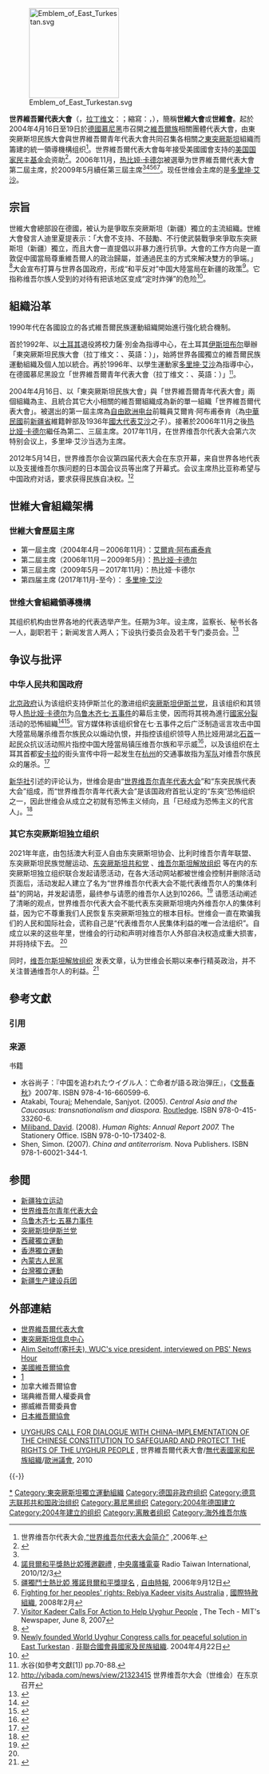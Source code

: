 {{TotallyDisputed|time=2015-03-10}}
{{Infobox organization
|name          = 世界維吾爾代表大會<br>دۇنيا ئۇيغۇر قۇرۇلتىيى
|image         =
|image_border  = 
|size          = 
|alt           =
|caption       = 世维会[[标志|徽标]]
|map2          =
|abbreviation  = 世维会、WUC
|leader_title  = 主席
|leader_name   = [[多里坤·艾沙|多里坤·艾沙]]
|leader_title2  = 副主席
|leader_name2   = 艾尔肯·艾克热木<br />帕尔哈提·穆罕穆德
|motto         =
|predecessor   =
|successor     =
|formation     ={{Start date and age|2004|04|16}}
|extinction    =
|type          = [[非牟利組織|非牟利]]、[[非政府組織|非政府組織]]
|status        = 
|purpose       = 促进维吾尔族人民的民主，人权和自由<ref>{{Cite web | url = http://www.uyghurcongress.org/en/?page_id=33467 | title = World Uyghur Congress who we are | publisher = uyghurcongress.org | accessdate = 2004-04-16 | archive-url = https://web.archive.org/web/20190401135621/https://www.uyghurcongress.org/en/?page_id=33467 | archive-date = 2019-04-01 | dead-url = yes }}</ref>
|headquarters  = {{DEU}}[[慕尼黑|慕尼黑]]
|location      =
|coords        =
|region_served = 国际
|membership    =
|language      =[[维吾尔语|维吾尔语]]（''[[事实上|事实上]]''）<br />[[英语|英语]]、[[德语|德语]]、[[土耳其语|土耳其语]]、[[汉语|汉语]]<br />
|general       =
|key_people    =[[热比娅·卡德尔|热比娅·卡德尔]]<br />[[艾尔肯·阿布甫泰肯|艾尔肯·阿布甫泰肯]]
|affiliations  = [[無代表國家和民族組織|無代表國家和民族組織]]
|main_organ    =
|parent_organisation =
|website            = [http://www.uyghurcongress.org 世界维吾尔代表大会]
|remarks       =
}}
[[File:Emblem_of_East_Turkestan.svg|180px]]

'''世界維吾爾代表大會'''（{{lang-ug|دۇنيا ئۇيغۇر قۇرۇلتىيى}}，[[拉丁维文|拉丁维文]]：{{lang|ug-Latn|Dunya Uyghur Qurultiyi}}；縮寫：{{lang|ug-Latn|DUQ}}，{{lang-en|World Uyghur Congress}}），簡稱'''世維大會'''或'''世維會'''。起於2004年4月16日至19日於[[德國|德國]][[慕尼黑|慕尼黑]]市召開之[[維吾爾族|維吾爾族]]相關團體代表大會，由東突厥斯坦民族大會與世界維吾爾青年代表大會共同召集各相關之[[東突厥斯坦|東突厥斯坦]]組織而籌建的統一領導機構组织<ref name=wuc>世界维吾尔代表大会,[http://www.uyghurcongress.com/cn/AboutWUC.asp?mid=1095738888 “世界维吾尔代表大会简介”] {{Wayback|url=http://www.uyghurcongress.com/cn/AboutWUC.asp?mid=1095738888 |date=20090710111559 }},2006年.</ref>。世界維吾爾代表大會每年接受美國國會支持的[[美国国家民主基金会|美国国家民主基金会]]资助<ref>{{Cite web |url=http://www.ned.org/where-we-work/asia/china-xinjiang/east-turkistan |title=存档副本 |access-date=2014-04-01 |archive-date=2015-07-02 |archive-url=https://web.archive.org/web/20150702071322/http://www.ned.org/where-we-work/asia/china-xinjiang/east-turkistan }}{{en}}</ref>。2006年11月，[[热比娅·卡德尔|热比娅·卡德尔]]被選舉为世界維吾爾代表大會第二屆主席，於2009年5月續任第三屆主席<ref name=wuc/><ref>[http://news.rti.org.tw/index_newsContent.aspx?nid=270605 諾貝爾和平獎熱比婭獲邀觀禮] {{Wayback|url=http://news.rti.org.tw/index_newsContent.aspx?nid=270605 |date=20131002054530 }}, [[中央廣播電臺|中央廣播電臺]] Radio Taiwan International, 2010/12/3</ref><ref>[http://www.libertytimes.com.tw/2006/new/sep/12/today-int4.htm 疆獨鬥士熱比婭 獲諾貝爾和平獎提名] {{Wayback|url=http://www.libertytimes.com.tw/2006/new/sep/12/today-int4.htm |date=20070629181927 }}, [[自由時報|自由時報]], 2006年9月12日</ref><ref>[http://www.amnesty.org.au/china/comments/9233 Fighting for her peoples' rights: Rebiya Kadeer visits Australia] {{Webarchive|url=https://archive.is/20130110103135/http://www.amnesty.org.au/china/comments/9233 |date=2013-01-10 }}, [[國際特赦組織|國際特赦組織]], 2008年2月{{en}}</ref><ref>[http://tech.mit.edu/V127/N27/kadeer.html Visitor Kadeer Calls For Action to Help Uyghur People] {{Wayback|url=http://tech.mit.edu/V127/N27/kadeer.html |date=20120809174153 }}, The Tech - MIT's Newspaper, June 8, 2007{{en}}</ref>。现任世维会主席的是[[多里坤·艾沙|多里坤·艾沙]]。

== 宗旨 ==
世維大會總部設在德國，被认为是爭取东突厥斯坦（新疆）獨立的主流組織。世維大會發言人迪里夏提表示：「大會不支持、不鼓勵、不行使武裝戰爭來爭取东突厥斯坦（新疆）獨立，而且大會一直提倡以非暴力進行抗爭。大會的工作方向是一直敦促中國當局尊重維吾爾人的政治歸屬，並通過民主的方式來解决雙方的爭端。」<ref>{{cite news|title=维吾尔大会反对以暴力手段解决新疆问题|author=|date=2005-09-30|publisher=[[東突厥斯坦信息中心|東突厥斯坦信息中心]]|url=http://www.uygur.org/china/et/2005/0930c.htm|accessdate=2008-07-20|deadurl=yes|archiveurl=https://web.archive.org/web/20080603143930/http://www.uygur.org/china/et/2005/0930c.htm|archivedate=2008-06-03}}</ref>大会宣布打算与世界各国政府，形成“和平反对”中国大陸當局在新疆的政策<ref name="unpo">[http://www.unpo.org/content/view/547/236/ Newly founded World Uyghur Congress calls for peaceful solution in East Turkestan] {{Wayback|url=http://www.unpo.org/content/view/547/236/ |date=20100604153838 }}. [[非聯合國會員國家及民族組織|非聯合國會員國家及民族組織]]. 2004年4月22日{{en}}</ref>。它指称维吾尔族人受到的对待有把该地区变成“定时炸弹”的危险<ref>{{cite web |url = http://news.bbc.co.uk/2/hi/asia-pacific/4297070.stm |publisher = BBC News |title = China given warning on Xinjiang |date = 2005-09-30 |accessdate = 2010-01-24 |archive-date = 2009-07-09 |archive-url = https://web.archive.org/web/20090709170900/http://news.bbc.co.uk/2/hi/asia-pacific/4297070.stm |dead-url = no }}{{en}}</ref>。

== 組織沿革 ==
1990年代在各國設立的各式維吾爾民族運動組織開始進行強化統合機制。

首於1992年、以[[土耳其|土耳其]]退役將校力薩·別金為指導中心，在土耳其[[伊斯坦布尔|伊斯坦布尔]]舉辦「東突厥斯坦民族大會（拉丁维文：{{lang|ug-Latn|Sherqiy Türkistan Milliy Qurultiyi}}、英語：{{lang|en|East Turkestan National Congress}}）」，始將世界各國獨立的維吾爾民族運動組織及個人加以統合。再於1996年、以學生運動家[[多里坤·艾沙|多里坤·艾沙]]為指導中心，在德國慕尼黑設立「世界維吾爾青年代表大會（拉丁维文：{{lang|ug-Latn|Dunya Uyghur Yashliri Qurultiyi}}、英語：{{lang|en|World Uyghur Youth Congress}}）」<small><ref>水谷(如參考文獻[1]) pp.70-88.</ref></small>。

2004年4月16日、以「東突厥斯坦民族大會」與「世界維吾爾青年代表大會」兩個組織為主、且統合其它大小相關的維吾爾組織成為新的單一組織「世界維吾爾代表大會」。被選出的第一屆主席為[[自由欧洲电台|自由欧洲电台]]前職員艾爾肯·阿布甫泰肯（為[[中華民國|中華民國]]前[[新疆维吾尔自治区|新疆省]]維籍幹部及1936年[[中華民國國民大會|國大代表]][[艾沙·玉素甫·阿布甫泰肯|艾沙]]之子）。接著於2006年11月之後[[热比娅·卡德尔|热比娅·卡德尔]]繼任為第二、三屆主席。2017年11月，在世界维吾尔代表大会第六次特别会议上，多里坤·艾沙当选为主席。

2012年5月14日，世界维吾尔会议第四届代表大会在东京开幕，来自世界各地代表以及支援维吾尔族问题的日本国会议员等出席了开幕式。会议主席热比亚称希望与中国政府对话，要求获得民族自决权。<ref>http://yibada.com/news/view/21323415 {{dead link}}世界维吾尔大会（世维会）在东京召开</ref>

== 世維大會組織架構 ==
=== 世維大會歷屆主席 ===
* 第一屆主席（2004年4月－2006年11月）：[[艾爾肯·阿布甫泰肯|艾爾肯·阿布甫泰肯]]
* 第二屆主席（2006年11月－2009年5月）：[[热比娅·卡德尔|热比娅·卡德尔]]
* 第三屆主席（2009年5月－2017年11月）：热比娅·卡德尔
* 第四届主席 (2017年11月-至今）： [[多里坤·艾沙|多里坤·艾沙]]

=== 世维大會組織領導機構 ===
其组织机构由世界各地的代表选举产生。任期为3年。设主席，监察长、秘书长各一人，副职若干；新闻发言人两人；下设执行委员会及若干专门委员会。<ref>{{Cite web |url = http://www.uyghurcongress.org/cn/?p=4336 |title = 领导机构 |publisher = 世界维吾尔代表大会 |language = zh-hans |accessdate = 2014-04-22 |archive-date = 2019-05-14 |archive-url = https://web.archive.org/web/20190514210904/https://www.uyghurcongress.org/cn/?p=4336 }}</ref>

==争议与批评==

=== 中华人民共和国政府 ===
[[中华人民共和国政府|北京政府]]认为该组织支持伊斯兰化的激进组织[[突厥斯坦伊斯兰党|突厥斯坦伊斯兰党]]，且该组织和其领导人[[热比娅·卡德尔|热比娅·卡德尔]]为[[乌鲁木齐七·五事件|乌鲁木齐七·五事件]]的幕后主使，因而将其視為進行[[国家分裂|國家分裂]]活动的恐怖組織<ref>{{cite news|title = 揭露热比娅和“世维会”真面目|author = |date = 2009-07-07|publisher = [[中国网|中国网]]|url = http://www.china.com.cn/news/txt/2009-07/07/content_18088564.htm|accessdate = 2009-07-07|archive-date = 2020-10-03|archive-url = https://web.archive.org/web/20201003193905/http://www.china.com.cn/news/txt/2009-07/07/content_18088564.htm}}</ref><ref>{{cite news|title=揭开"恐怖分子"热比娅的画皮|author=|date=2009-07-07|publisher=[[东方网|东方网]]|url=http://www.eeo.com.cn/blog/shwx/2009/07/07/142968.shtml|accessdate=2009-07-07|deadurl=yes|archiveurl=https://web.archive.org/web/20131102230451/http://www.eeo.com.cn/blog/shwx/2009/07/07/142968.shtml|archivedate=2013-11-02}}</ref>。官方媒体称该组织曾在七·五事件之后广泛制造谣言攻击中国大陸當局屠杀维吾尔族民众以煽动仇恨，并指控该组织领导人热比娅用湖北[[石首市|石首]]一起民众抗议活动照片指控中国大陸當局镇压维吾尔族和平示威<ref name="谣言1">{{cite web|url=http://china.nfdaily.cn/tf/content/2009-07/09/content_5346902.htm|title=热比娅用石首“调包”照片掩盖真相欺骗世界|work=[[环球时报|环球时报]]|publisher=[[南方报业传媒集团|南方报网]]|access-date=2014-03-03|archive-url=https://web.archive.org/web/20091023142521/http://china.nfdaily.cn/tf/content/2009-07/09/content_5346902.htm|archive-date=2009-10-23|dead-url=yes}}</ref>，以及该组织在土耳其首都[[安卡拉|安卡拉]]的街头宣传中将一起发生在[[杭州市|杭州]]的交通事故指为[[中国人民解放军|军队]]对维吾尔族民众的屠杀。<ref>{{Cite web |url = http://news.xinhuanet.com/politics/2009-07/11/content_11691930_1.htm） |title = 热比娅：一个陷入自相矛盾的人 |author = 俞铮|date = 2009-07-11 |publisher = 新华社 |language = zh-hans |accessdate = 2015-04-09 }}</ref>

[[新华社|新华社]]引述的评论认为，世维会是由“[[世界维吾尔青年代表大会|世界维吾尔青年代表大会]]”和“东突民族代表大会”组成，而“世界维吾尔青年代表大会”是该国政府首批认定的“东突”恐怖组织之一，因此世维会从成立之初就有恐怖主义倾向，且「已经成为恐怖主义的代言人」。<ref>{{Cite web |url = http://www.xinhuanet.com/politics/2019-12/06/c_1125318098.htm） |title = 美国支持的“世维会”是不折不扣的恐怖主义代言人 |author = 新华网 |date = 2019-12-06 |publisher = 新华社 |language = zh-hans |accessdate = 2019-12-06 }}{{Dead link}}</ref>

=== 其它东突厥斯坦独立组织 ===
2021年年底，由包括澳大利亚人自由东突厥斯坦协会、比利时维吾尔青年联盟、东突厥斯坦民族觉醒运动、[https://etrp.org/en/ 东突厥斯坦共和党] {{Wayback|url=https://etrp.org/en/ |date=20220409031344 }}、[https://uyghuristan.org/ 维吾尔斯坦解放组织] {{Wayback|url=https://uyghuristan.org/ |date=20220302100433 }}等在内的东突厥斯坦独立组织联合发起请愿活动，在各大活动网站都被世维会控制并删除活动页面后，活动发起人建立了名为“世界维吾尔代表大会不能代表维吾尔人的集体利益”的网站，并发起请愿，最终参与请愿的维吾尔人达到10266。<ref name="#1">{{Cite web|title=Xelq Imza Herikiti|url=https://xelqimzaherikiti.net/|access-date=2022-03-02|language=en-US|archive-date=2022-03-02|archive-url=https://web.archive.org/web/20220302100455/https://xelqimzaherikiti.net/}}</ref> 请愿活动阐述了清晰的观点，世界维吾尔代表大会不能代表东突厥斯坦境内外维吾尔人的集体利益，因为它不尊重我们人民恢复东突厥斯坦独立的根本目标。世维会一直在欺骗我们的人民和国际社会，谎称自己是“代表维吾尔人民集体利益的唯一合法组织”。自成立以来的这些年里，世维会的行动和声明对维吾尔人外部自决权造成重大损害，并将持续下去。 <ref name="#1"/> 

同时，[https://uyghuristan.org/ 维吾尔斯坦解放组织] {{Wayback|url=https://uyghuristan.org/ |date=20220302100433 }}发表文章，认为世维会长期以来奉行精英政治，并不关注普通维吾尔人的利益。<ref>{{Cite web|title=مۇراجىئەت|url=https://uyghuristan.org/?p=3425|access-date=2022-03-02|work=ئۇيغۇرىستان ئازاتلىق تەشكىلاتى|language=ug-CN|archive-date=2022-03-02|archive-url=https://web.archive.org/web/20220302132650/https://uyghuristan.org/?p=3425}}</ref> 

== 參考文獻 ==
=== 引用 ===
{{Reflist|30em}}

=== 来源 ===
{{refbegin}}
; 书籍
* 水谷尚子：『中国を追われたウイグル人：亡命者が語る政治弾圧』，《[[文藝春秋|文藝春秋]]》2007年. ISBN 978-4-16-660599-6. {{ja}}
* Atakabi, Touraj; Mehendale, Sanjyot. (2005). ''Central Asia and the Caucasus: transnationalism and diaspora.'' [[Routledge|Routledge]]. ISBN 978-0-415-33260-6.
* [[文禮彬|Miliband, David]]. (2008). ''Human Rights: Annual Report 2007.'' The Stationery Office. ISBN 978-0-10-173402-8.
* Shen, Simon. (2007). ''China and antiterrorism.'' Nova Publishers. ISBN 978-1-60021-344-1.
{{refend}}

== 参閲 ==
{{div col|cols=2}}
*[[新疆独立运动|新疆独立运动]]
*[[世界维吾尔青年代表大会|世界维吾尔青年代表大会]]
*[[乌鲁木齐七·五暴力事件|乌鲁木齐七·五暴力事件]]
*[[突厥斯坦伊斯兰党|突厥斯坦伊斯兰党]]
*[[西藏獨立運動|西藏獨立運動]]
*[[香港獨立運動|香港獨立運動]]
*[[內蒙古人民黨|內蒙古人民黨]]
*[[台灣獨立運動|台灣獨立運動]]
*[[新疆生产建设兵团|新疆生产建设兵团]]
{{div col end}}

== 外部連結 ==
{{div col|cols=2}}
*[http://www.uyghurcongress.org/cn/ 世界維吾爾代表大會] {{Wayback|url=http://www.uyghurcongress.org/cn/ |date=20220425184752 }} {{ug icon}}{{en}}{{de}}{{zh}}{{ja}}
*[http://www.uygur.org/ 東突厥斯坦信息中心] {{Wayback|url=http://www.uygur.org/ |date=20100502065219 }} {{ug icon}}{{en}}{{de}}{{zh}}{{ja}}
*[http://www.pbs.org/newshour/bb/asia/july-dec09/china2_07-07.html Alim Seitoff(塞托夫), WUC's vice president, interviewed on PBS' News Hour] {{Wayback|url=http://www.pbs.org/newshour/bb/asia/july-dec09/china2_07-07.html |date=20140118203044 }}{{en}}
*[http://uyghuramerican.org/ 美國維吾爾協會] {{Wayback|url=http://uyghuramerican.org/ |date=20200711202116 }}{{en icon}}
*[http://www.china-embassy.org/eng/xw/t56257.htm]{{Wayback|url=http://www.china-embassy.org/eng/xw/t56257.htm |date=20040816073530 }}
*加拿大維吾爾協會{{en icon}}
*瑞典維吾爾人權委員會 {{sv}}
*挪威維吾爾委員會 {{no icon}}
*[http://uyghur-j.org/ 日本維吾爾協會] {{Wayback|url=http://uyghur-j.org/ |date=20210423051329 }}{{ja}}
{{div col end}}
* [http://www.unpo.org/downloads/136.pdf UYGHURS CALL FOR DIALOGUE WITH CHINA–IMPLEMENTATION OF THE CHINESE CONSTITUTION TO SAFEGUARD AND PROTECT THE RIGHTS OF THE UYGHUR PEOPLE] {{Wayback|url=http://www.unpo.org/downloads/136.pdf |date=20220308132455 }}, 世界維吾爾代表大會/[[無代表國家和民族組織|無代表國家和民族組織]]/[[歐洲議會|歐洲議會]], 2010
{{-}}
[[Category:世界维吾尔代表大会|*]]
[[Category:東突厥斯坦獨立運動組織|Category:東突厥斯坦獨立運動組織]]
[[Category:德国非政府组织|Category:德国非政府组织]]
[[Category:德意志联邦共和国政治组织|Category:德意志联邦共和国政治组织]]
[[Category:慕尼黑组织|Category:慕尼黑组织]]
[[Category:2004年德国建立|Category:2004年德国建立]]
[[Category:2004年建立的组织|Category:2004年建立的组织]]
[[Category:离散者组织|Category:离散者组织]]
[[Category:海外维吾尔族|Category:海外维吾尔族]]